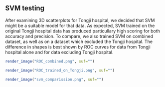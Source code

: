 

## SVM testing
After examining 3D scatterplots for Tongji hospital, we decided that SVM might be a suitable model for that data.
As expected, SVM trained on the original Tongji hospital data has produced particullary high scoring for both accuracy and precision.
To compare, we also trained SVM on combined dataset, as well as on a dataset which excluded the Tongji hospital. The difference in shapes is best shown by ROC curves for data from Tongji hospital alone and for data excluding Tongji hospital.


```r
render_image("ROC_combined.png", suf="")
```

```r
render_image("ROC_trained_on_Tongji.png", suf="")
```

```r
render_image("svm_comparission.png", suf="")
```
